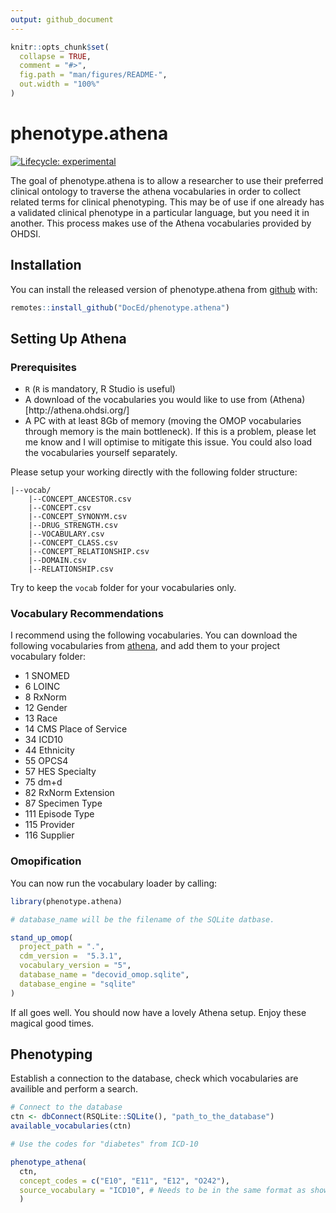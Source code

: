 ```yaml
---
output: github_document
---
```


<!-- README.md is generated from README.Rmd. Please edit that file -->

```r
knitr::opts_chunk$set(
  collapse = TRUE,
  comment = "#>",
  fig.path = "man/figures/README-",
  out.width = "100%"
)
```

# phenotype.athena

<!-- badges: start -->
[![Lifecycle: experimental](https://img.shields.io/badge/lifecycle-experimental-orange.svg)](https://www.tidyverse.org/lifecycle/#experimental)
<!-- badges: end -->

The goal of phenotype.athena is to allow a researcher to use their preferred clinical ontology to traverse the athena vocabularies in order to collect related terms for clinical phenotyping.
This may be of use if one already has a validated clinical phenotype in a particular language, but you need it in another.
This process makes use of the Athena vocabularies provided by OHDSI.

## Installation

You can install the released version of phenotype.athena from [github](https://www.github.com/DocEd/phenotype.athena) with:

``` r
remotes::install_github("DocEd/phenotype.athena")
```
## Setting Up Athena

### Prerequisites

- `R` (`R` is mandatory, R Studio is useful)
- A download of the vocabularies you would like to use from (Athena)[http://athena.ohdsi.org/]
- A PC with at least 8Gb of memory (moving the OMOP vocabularies through memory is the main bottleneck). If this is a problem, please let me know and I will optimise to mitigate this issue. You could also load the vocabularies yourself separately.

Please setup your working directly with the following folder structure:

```
|--vocab/
    |--CONCEPT_ANCESTOR.csv
    |--CONCEPT.csv
    |--CONCEPT_SYNONYM.csv
    |--DRUG_STRENGTH.csv
    |--VOCABULARY.csv
    |--CONCEPT_CLASS.csv
    |--CONCEPT_RELATIONSHIP.csv
    |--DOMAIN.csv
    |--RELATIONSHIP.csv
```

Try to keep the `vocab` folder for your vocabularies only.

### Vocabulary Recommendations

I recommend using the following vocabularies. You can download the following vocabularies from [athena](https://athena.ohdsi.org/), and add them to your project vocabulary folder:

- 1	SNOMED
- 6 LOINC
- 8	RxNorm
- 12 Gender
- 13 Race
- 14 CMS Place of Service
- 34 ICD10
- 44 Ethnicity
- 55 OPCS4
- 57 HES Specialty
- 75 dm+d
- 82 RxNorm Extension
- 87 Specimen Type
- 111 Episode Type
- 115 Provider
- 116 Supplier

### Omopification

You can now run the vocabulary loader by calling:

```r
library(phenotype.athena)

# database_name will be the filename of the SQLite datbase.

stand_up_omop(
  project_path = ".",
  cdm_version =  "5.3.1",
  vocabulary_version = "5",
  database_name = "decovid_omop.sqlite",
  database_engine = "sqlite"
)
```

If all goes well. You should now have a lovely Athena setup.
Enjoy these magical good times.

## Phenotyping

Establish a connection to the database, check which vocabularies are availible
and perform a search.

```r
# Connect to the database
ctn <- dbConnect(RSQLite::SQLite(), "path_to_the_database")
available_vocabularies(ctn)

# Use the codes for "diabetes" from ICD-10

phenotype_athena(
  ctn,
  concept_codes = c("E10", "E11", "E12", "O242"),
  source_vocabulary = "ICD10", # Needs to be in the same format as shown by `available_vocabularies()`
  )
```
